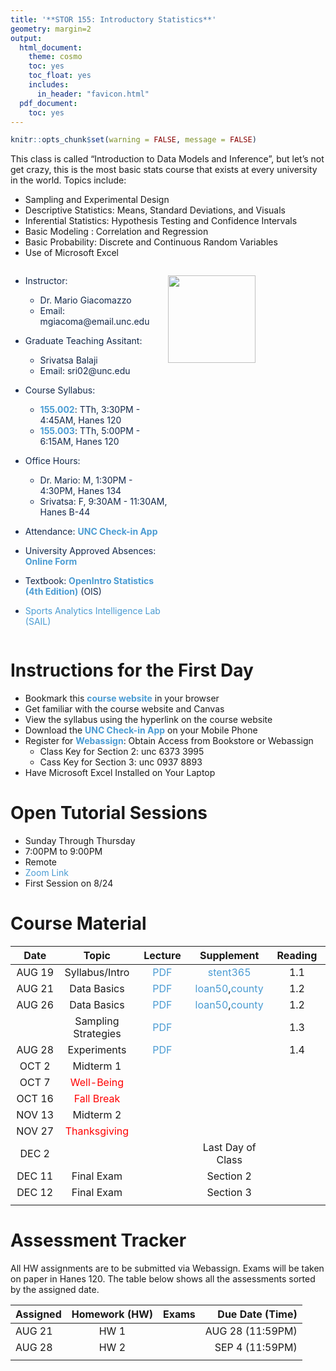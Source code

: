 ```yaml
---
title: '**STOR 155: Introductory Statistics**'
geometry: margin=2
output:
  html_document:
    theme: cosmo
    toc: yes
    toc_float: yes
    includes:
      in_header: "favicon.html"
  pdf_document:
    toc: yes
---
```


```r
knitr::opts_chunk$set(warning = FALSE, message = FALSE) 
```

<style type="text/css">

div {
color: #13294B;
}

#TOC {
  color: #4B9CD3;
}

.list-group-item.active, .list-group-item.active:focus, .list-group-item.active:hover {
  color: #4B9CD3;
  background-color: #13294B;
}

a:link {
    color: #4B9CD3;
    text-decoration: none;
}

a:visited {
        text-decoration: none;
color: #4B9CD3;

}
a:hover {
color: #4B9CD3;
background-color: #13294B;
}

.main-container {
  max-width: 300px;
  margin-left: auto;
  margin-right: auto;
}

.column {
  float: left;
  width: 50%;
}

.row:after {
  content: "";
  display: table;
  clear: both;
} 

</style>
This class is called "Introduction to Data Models and Inference", but let's not get crazy, this is the most basic stats course that exists at every university in the world. Topics include: 

- Sampling and Experimental Design
- Descriptive Statistics: Means, Standard Deviations, and Visuals
- Inferential Statistics: Hypothesis Testing and Confidence Intervals
- Basic Modeling : Correlation and Regression
- Basic Probability: Discrete and Continuous Random Variables
- Use of Microsoft Excel

<div class="row">
  <div class="column">

- Instructor: 
    - Dr. Mario Giacomazzo
    - Email: mgiacoma@email.unc.edu

- Graduate Teaching Assitant: 
    - Srivatsa Balaji
    - Email: sri02@unc.edu

- Course Syllabus: 
    - **[155.002](Syllabi/STOR155_002_SYLLABUS.pdf)**: TTh, 3:30PM - 4:45AM, Hanes 120
    - **[155.003](Syllabi/STOR155_003_SYLLABUS.pdf)**: TTh, 5:00PM - 6:15AM, Hanes 120

- Office Hours: 
    - Dr. Mario: M, 1:30PM - 4:30PM, Hanes 134
    - Srivatsa: F, 9:30AM - 11:30AM, Hanes B-44
    
- Attendance: **[UNC Check-in App](https://unccheckin.unc.edu/)**

- University Approved Absences: **[Online Form](https://uaao.unc.edu/submit-a-request/)**

- Textbook: **[OpenIntro Statistics (4th Edition)](Textbooks/STOR 155 Textbook 2019 Edition.pdf)** (OIS)

- [Sports Analytics Intelligence Lab (SAIL)](https://supermariogiacomazzo.github.io/sports-analytics-intelligence-laboratory/)

  </div>
  <div class="column">
  <img src="UNC_Logo.png" width="140px" height="auto">
  </div>
</div> 

# **Instructions for the First Day**
- Bookmark this **[course website](https://supermariogiacomazzo.github.io/STOR155_WEBSITE/)** in your browser
- Get familiar with the course website and Canvas
- View the syllabus using the hyperlink on the course website
- Download the **[UNC Check-in App](https://unccheckin.unc.edu/#studentFAQ)** on your Mobile Phone
- Register for **[Webassign](https://www.webassign.net/)**: Obtain Access from Bookstore or Webassign
    - Class Key for Section 2: unc 6373 3995
    - Cass Key for Section 3: unc 0937 8893 
- Have Microsoft Excel Installed on Your Laptop

# **Open Tutorial Sessions**
- Sunday Through Thursday
- 7:00PM to 9:00PM
- Remote
- [Zoom Link](https://unc.zoom.us/j/91025408971)
- First Session on 8/24

# **Course Material**

| Date | Topic | Lecture | Supplement |Reading|
|:---------:|:---------:|:---------:|:---------:|:---------:|
| AUG 19 | Syllabus/Intro |[PDF](Lectures/Lecture1/Section_1_1.pdf)|[stent365](https://github.com/SuperMarioGiacomazzo/STOR155_WEBSITE/raw/refs/heads/main/Lectures/Lecture1/stent365.xlsx)|1.1|
| AUG 21 | Data Basics |[PDF](Lectures/Lecture2/Section_1_2.pdf)|[loan50](https://github.com/SuperMarioGiacomazzo/STOR155_WEBSITE/raw/refs/heads/main/Lectures/Lecture2/loan50.xlsx),[county](https://github.com/SuperMarioGiacomazzo/STOR155_WEBSITE/raw/refs/heads/main/Lectures/Lecture2/county.xlsx)|1.2|
| AUG 26 | Data Basics |[PDF](Lectures/Lecture2/Section_1_2.pdf)|[loan50](https://github.com/SuperMarioGiacomazzo/STOR155_WEBSITE/raw/refs/heads/main/Lectures/Lecture2/loan50.xlsx),[county](https://github.com/SuperMarioGiacomazzo/STOR155_WEBSITE/raw/refs/heads/main/Lectures/Lecture2/county.xlsx)|1.2|
|  |Sampling Strategies|[PDF](Lectures/Lecture3/Section_1_3.pdf)||1.3|
| AUG 28 | Experiments|[PDF](Lectures/Lecture4/Section_1_4.pdf)||1.4|
| OCT 2 | Midterm 1 ||||
| OCT 7| <span style="color: red;">Well-Being</span> ||||
| OCT 16| <span style="color: red;">Fall Break</span> ||||
| NOV 13| Midterm 2 ||||
| NOV 27| <span style="color: red;">Thanksgiving</span> ||||
| DEC 2|  ||Last Day of Class||
| DEC 11| Final Exam ||Section 2||
| DEC 12| Final Exam ||Section 3||
|||||

# **Assessment Tracker**

All HW assignments are to be submitted via Webassign. Exams will be taken on paper in Hanes 120. The table below shows all the assessments sorted by the assigned date. 

| Assigned |Homework (HW) | Exams | Due Date (Time) |
|----------|:--------:|:--------:|----------------:|
|AUG 21| HW 1 | | AUG 28 (11:59PM)|
|AUG 28| HW 2 | | SEP 4 (11:59PM)|
|          |   |     |             |



 


